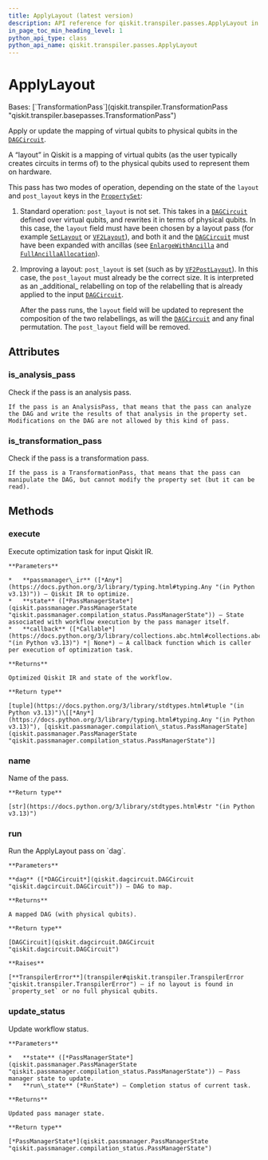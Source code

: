 ```yaml
---
title: ApplyLayout (latest version)
description: API reference for qiskit.transpiler.passes.ApplyLayout in the latest version of qiskit
in_page_toc_min_heading_level: 1
python_api_type: class
python_api_name: qiskit.transpiler.passes.ApplyLayout
---
```


# ApplyLayout

<Class id="qiskit.transpiler.passes.ApplyLayout" isDedicatedPage={true} github="https://github.com/Qiskit/qiskit/tree/stable/2.2/qiskit/transpiler/passes/layout/apply_layout.py#L28-L107" signature="qiskit.transpiler.passes.ApplyLayout(*args, **kwargs)" modifiers="class">
  Bases: [`TransformationPass`](qiskit.transpiler.TransformationPass "qiskit.transpiler.basepasses.TransformationPass")

  Apply or update the mapping of virtual qubits to physical qubits in the [`DAGCircuit`](qiskit.dagcircuit.DAGCircuit "qiskit.dagcircuit.DAGCircuit").

  A “layout” in Qiskit is a mapping of virtual qubits (as the user typically creates circuits in terms of) to the physical qubits used to represent them on hardware.

  This pass has two modes of operation, depending on the state of the `layout` and `post_layout` keys in the [`PropertySet`](qiskit.passmanager.PropertySet "qiskit.passmanager.PropertySet"):

  1.  Standard operation: `post_layout` is not set. This takes in a [`DAGCircuit`](qiskit.dagcircuit.DAGCircuit "qiskit.dagcircuit.DAGCircuit") defined over virtual qubits, and rewrites it in terms of physical qubits. In this case, the `layout` field must have been chosen by a layout pass (for example [`SetLayout`](qiskit.transpiler.passes.SetLayout "qiskit.transpiler.passes.SetLayout") or [`VF2Layout`](qiskit.transpiler.passes.VF2Layout "qiskit.transpiler.passes.VF2Layout")), and both it and the [`DAGCircuit`](qiskit.dagcircuit.DAGCircuit "qiskit.dagcircuit.DAGCircuit") must have been expanded with ancillas (see [`EnlargeWithAncilla`](qiskit.transpiler.passes.EnlargeWithAncilla "qiskit.transpiler.passes.EnlargeWithAncilla") and [`FullAncillaAllocation`](qiskit.transpiler.passes.FullAncillaAllocation "qiskit.transpiler.passes.FullAncillaAllocation")).

  2.  Improving a layout: `post_layout` is set (such as by [`VF2PostLayout`](qiskit.transpiler.passes.VF2PostLayout "qiskit.transpiler.passes.VF2PostLayout")). In this case, the `post_layout` must already be the correct size. It is interpreted as an \_additional\_ relabelling on top of the relabelling that is already applied to the input [`DAGCircuit`](qiskit.dagcircuit.DAGCircuit "qiskit.dagcircuit.DAGCircuit").

      After the pass runs, the `layout` field will be updated to represent the composition of the two relabellings, as will the [`DAGCircuit`](qiskit.dagcircuit.DAGCircuit "qiskit.dagcircuit.DAGCircuit") and any final permutation. The `post_layout` field will be removed.

  ## Attributes

  ### is\_analysis\_pass

  <Attribute id="qiskit.transpiler.passes.ApplyLayout.is_analysis_pass">
    Check if the pass is an analysis pass.

    If the pass is an AnalysisPass, that means that the pass can analyze the DAG and write the results of that analysis in the property set. Modifications on the DAG are not allowed by this kind of pass.
  </Attribute>

  ### is\_transformation\_pass

  <Attribute id="qiskit.transpiler.passes.ApplyLayout.is_transformation_pass">
    Check if the pass is a transformation pass.

    If the pass is a TransformationPass, that means that the pass can manipulate the DAG, but cannot modify the property set (but it can be read).
  </Attribute>

  ## Methods

  ### execute

  <Function id="qiskit.transpiler.passes.ApplyLayout.execute" github="https://github.com/Qiskit/qiskit/tree/stable/2.2/qiskit/transpiler/basepasses.py#L161-L180" signature="execute(passmanager_ir, state, callback=None)">
    Execute optimization task for input Qiskit IR.

    **Parameters**

    *   **passmanager\_ir** ([*Any*](https://docs.python.org/3/library/typing.html#typing.Any "(in Python v3.13)")) – Qiskit IR to optimize.
    *   **state** ([*PassManagerState*](qiskit.passmanager.PassManagerState "qiskit.passmanager.compilation_status.PassManagerState")) – State associated with workflow execution by the pass manager itself.
    *   **callback** ([*Callable*](https://docs.python.org/3/library/collections.abc.html#collections.abc.Callable "(in Python v3.13)") *| None*) – A callback function which is caller per execution of optimization task.

    **Returns**

    Optimized Qiskit IR and state of the workflow.

    **Return type**

    [tuple](https://docs.python.org/3/library/stdtypes.html#tuple "(in Python v3.13)")\[[*Any*](https://docs.python.org/3/library/typing.html#typing.Any "(in Python v3.13)"), [qiskit.passmanager.compilation\_status.PassManagerState](qiskit.passmanager.PassManagerState "qiskit.passmanager.compilation_status.PassManagerState")]
  </Function>

  ### name

  <Function id="qiskit.transpiler.passes.ApplyLayout.name" github="https://github.com/Qiskit/qiskit/tree/stable/2.2/qiskit/passmanager/base_tasks.py#L68-L70" signature="name()">
    Name of the pass.

    **Return type**

    [str](https://docs.python.org/3/library/stdtypes.html#str "(in Python v3.13)")
  </Function>

  ### run

  <Function id="qiskit.transpiler.passes.ApplyLayout.run" github="https://github.com/Qiskit/qiskit/tree/stable/2.2/qiskit/transpiler/passes/layout/apply_layout.py#L53-L67" signature="run(dag)">
    Run the ApplyLayout pass on `dag`.

    **Parameters**

    **dag** ([*DAGCircuit*](qiskit.dagcircuit.DAGCircuit "qiskit.dagcircuit.DAGCircuit")) – DAG to map.

    **Returns**

    A mapped DAG (with physical qubits).

    **Return type**

    [DAGCircuit](qiskit.dagcircuit.DAGCircuit "qiskit.dagcircuit.DAGCircuit")

    **Raises**

    [**TranspilerError**](transpiler#qiskit.transpiler.TranspilerError "qiskit.transpiler.TranspilerError") – if no layout is found in `property_set` or no full physical qubits.
  </Function>

  ### update\_status

  <Function id="qiskit.transpiler.passes.ApplyLayout.update_status" github="https://github.com/Qiskit/qiskit/tree/stable/2.2/qiskit/transpiler/basepasses.py#L182-L190" signature="update_status(state, run_state)">
    Update workflow status.

    **Parameters**

    *   **state** ([*PassManagerState*](qiskit.passmanager.PassManagerState "qiskit.passmanager.compilation_status.PassManagerState")) – Pass manager state to update.
    *   **run\_state** (*RunState*) – Completion status of current task.

    **Returns**

    Updated pass manager state.

    **Return type**

    [*PassManagerState*](qiskit.passmanager.PassManagerState "qiskit.passmanager.compilation_status.PassManagerState")
  </Function>
</Class>

